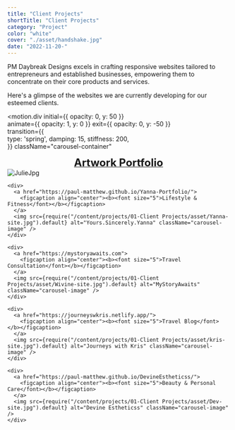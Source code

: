 ```yaml
---
title: "Client Projects"
shortTitle: "Client Projects"
category: "Project"
color: "white"
cover: "./asset/handshake.jpg"
date: "2022-11-20-"
---
```



PM Daybreak Designs excels in crafting responsive websites tailored to entrepreneurs and established businesses, empowering them to concentrate on their core products and services.

Here's a glimpse of the websites we are currently developing for our esteemed clients.

<motion.div
  initial={{ opacity: 0, y: 50 }}      
  animate={{ opacity: 1, y: 0 }}
  exit={{ opacity: 0, y: -50 }}  
  transition={{              
    type: 'spring',
    damping: 15,
    stiffness: 200,            
  }}
  className="carousel-container"
>
  <Carousel autoPlay infiniteLoop>
    <div>
      <a href="https://julie-jpg.netlify.app/">
        <figcaption align="center"><b><font size="5">Artwork Portfolio</font></b></figcaption>
      </a>
      <img src={require("/content/projects/01-Client Projects/asset/Jules-site.jpg").default} alt="JulieJpg" className="carousel-image" />
    </div>
  
    <div>
      <a href="https://paul-matthew.github.io/Yanna-Portfolio/">
        <figcaption align="center"><b><font size="5">Lifestyle & Fitness</font></b></figcaption>
      </a>
      <img src={require("/content/projects/01-Client Projects/asset/Yanna-site.jpg").default} alt="Yours.Sincerely.Yanna" className="carousel-image" />
    </div>
  
    <div>
      <a href="https://mystoryawaits.com">
        <figcaption align="center"><b><font size="5">Travel Consultation</font></b></figcaption>
      </a>
      <img src={require("/content/projects/01-Client Projects/asset/Wivine-site.jpg").default} alt="MyStoryAwaits" className="carousel-image" />
    </div>

    <div>
      <a href="https://journeyswkris.netlify.app/">
        <figcaption align="center"><b><font size="5">Travel Blog</font></b></figcaption>
      </a>
      <img src={require("/content/projects/01-Client Projects/asset/kris-site.jpg").default} alt="Journeys with Kris" className="carousel-image" />
    </div>

    <div>
      <a href="https://paul-matthew.github.io/DevineEstheticss/">
        <figcaption align="center"><b><font size="5">Beauty & Personal Care</font></b></figcaption>
      </a>
      <img src={require("/content/projects/01-Client Projects/asset/Dev-site.jpg").default} alt="Devine Estheticss" className="carousel-image" />
    </div>

  </Carousel>
</motion.div>


